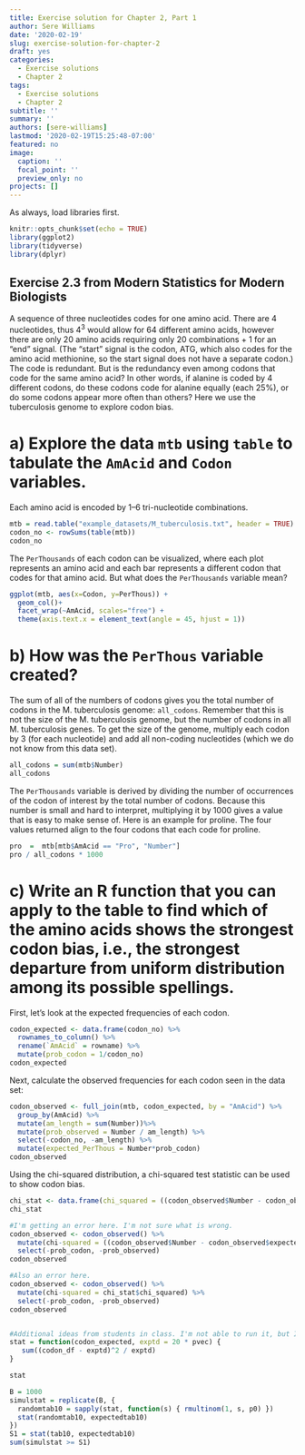 ```yaml
---
title: Exercise solution for Chapter 2, Part 1
author: Sere Williams
date: '2020-02-19'
slug: exercise-solution-for-chapter-2
draft: yes
categories:
  - Exercise solutions
  - Chapter 2
tags:
  - Exercise solutions
  - Chapter 2
subtitle: ''
summary: ''
authors: [sere-williams]
lastmod: '2020-02-19T15:25:48-07:00'
featured: no
image:
  caption: ''
  focal_point: ''
  preview_only: no
projects: []
---
```

As always, load libraries first.

```r
knitr::opts_chunk$set(echo = TRUE)
library(ggplot2)
library(tidyverse)
library(dplyr)
```

## Exercise 2.3 from Modern Statistics for Modern Biologists

A sequence of three nucleotides codes for one amino acid. There are 4 nucleotides, thus $4^3$ would allow for 64 different amino acids, however there are only 20 amino acids requiring only 20 combinations + 1 for an "end" signal. (The "start" signal is the codon, ATG, which also codes for the amino acid methionine, so the start signal does not have a separate codon.) The code is redundant. But is the redundancy even among codons that code for the same amino acid? In other words, if alanine is coded by 4 different codons, do these codons code for alanine equally (each 25%), or do some codons appear more often than others? Here we use the tuberculosis genome to explore codon bias. 

# a) Explore the data `mtb` using `table` to tabulate the `AmAcid` and `Codon` variables.

Each amino acid is encoded by 1--6 tri-nucleotide combinations. 

```r
mtb = read.table("example_datasets/M_tuberculosis.txt", header = TRUE)
codon_no <- rowSums(table(mtb))
codon_no
```


The `PerThousands` of each codon can be visualized, where each plot represents an amino acid and each bar represents a different codon that codes for that amino acid. But what does the `PerThousands` variable mean?

```r
ggplot(mtb, aes(x=Codon, y=PerThous)) +
  geom_col()+
  facet_wrap(~AmAcid, scales="free") +
  theme(axis.text.x = element_text(angle = 45, hjust = 1))
```

# b) How was the `PerThous` variable created?

The sum of all of the numbers of codons gives you the total number of codons in the M. tuberculosis genome: `all_codons`. Remember that this is not the size of the M. tuberculosis genome, but the number of codons in all M. tuberculosis genes. To get the size of the genome, multiply each codon by 3 (for each nucleotide) and add all non-coding nucleotides (which we do not know from this data set).

```r
all_codons = sum(mtb$Number)
all_codons
```

The `PerThousands` variable is derived by dividing the number of occurrences of the codon of interest by the total number of codons. Because this number is small and hard to interpret, multiplying it by 1000 gives a value that is easy to make sense of. Here is an example for proline. The four values returned align to the four codons that each code for proline. 

```r
pro  =  mtb[mtb$AmAcid == "Pro", "Number"]
pro / all_codons * 1000
```

# c) Write an R function that you can apply to the table to find which of the amino acids shows the strongest codon bias, i.e., the strongest departure from uniform distribution among its possible spellings.

First, let's look at the expected frequencies of each codon. 

```r
codon_expected <- data.frame(codon_no) %>%
  rownames_to_column() %>%
  rename(`AmAcid` = rowname) %>%
  mutate(prob_codon = 1/codon_no)
codon_expected
```

Next, calculate the observed frequencies for each codon seen in the data set:

```r
codon_observed <- full_join(mtb, codon_expected, by = "AmAcid") %>%
  group_by(AmAcid) %>%
  mutate(am_length = sum(Number))%>%
  mutate(prob_observed = Number / am_length) %>%
  select(-codon_no, -am_length) %>%
  mutate(expected_PerThous = Number*prob_codon)
codon_observed
```

Using the chi-squared distribution, a chi-squared test statistic can be used to show codon bias. 

```r
chi_stat <- data.frame(chi_squared = ((codon_observed$Number - codon_observed$expected_PerThous)^2)/(codon_observed$expected_PerThous))
chi_stat

#I'm getting an error here. I'm not sure what is wrong.
codon_observed <- codon_observed() %>%
  mutate(chi-squared = ((codon_observed$Number - codon_observed$expected_PerThous)^2)/(codon_observed$expected_PerThous)) %>% 
  select(-prob_codon, -prob_observed)
codon_observed

#Also an error here. 
codon_observed <- codon_observed() %>%
  mutate(chi-squared = chi_stat$chi_squared) %>% 
  select(-prob_codon, -prob_observed)
codon_observed


#Additional ideas from students in class. I'm not able to run it, but I like the idea of using a function.  
stat = function(codon_expected, exptd = 20 * pvec) {
   sum((codon_df - exptd)^2 / exptd)
}

stat

B = 1000
simulstat = replicate(B, {
  randomtab10 = sapply(stat, function(s) { rmultinom(1, s, p0) })
  stat(randomtab10, expectedtab10)
})
S1 = stat(tab10, expectedtab10)
sum(simulstat >= S1)
```